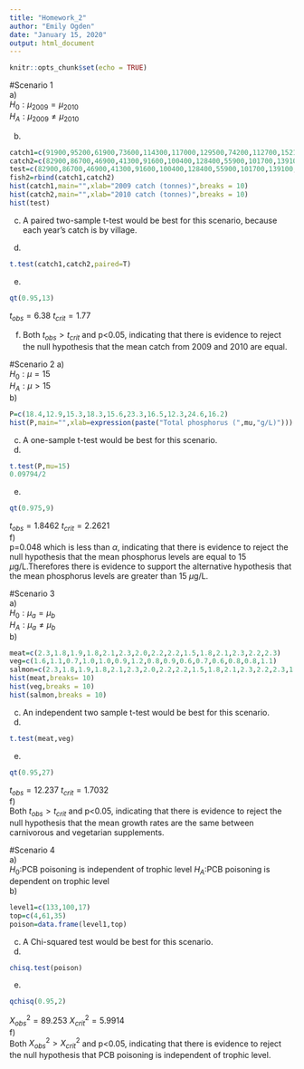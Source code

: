 ```yaml
---
title: "Homework_2"
author: "Emily Ogden"
date: "January 15, 2020"
output: html_document
---
```


```r
knitr::opts_chunk$set(echo = TRUE)
```
#Scenario 1  
a)  
$H_0:\mu_{2009}=\mu_{2010}$  
$H_A:\mu_{2009}\neq\mu_{2010}$  

b)  
```r
catch1=c(91900,95200,61900,73600,114300,117000,129500,74200,112700,152100,90700,89400,127500,142200)
catch2=c(82900,86700,46900,41300,91600,100400,128400,55900,101700,139100,79300,76100,114100,139800)
test=c(82900,86700,46900,41300,91600,100400,128400,55900,101700,139100,79300,76100,114100,139800,91900,95200,61900,73600,114300,117000,129500,74200,112700,152100,90700,89400,127500,142200)
fish2=rbind(catch1,catch2)
hist(catch1,main="",xlab="2009 catch (tonnes)",breaks = 10)
hist(catch2,main="",xlab="2010 catch (tonnes)",breaks = 10)
hist(test)
```
  
c) A paired two-sample t-test would be best for this scenario, because each year's catch is by village.

d)  
```r
t.test(catch1,catch2,paired=T)
```
  
e)
```r
qt(0.95,13)
```

$t_{obs}=6.38$
$t_{crit}=1.77$

f) 
Both $t_{obs}>t_{crit}$ and p<0.05, indicating that there is evidence to reject the null hypothesis that the mean catch from 2009 and 2010 are equal. 

#Scenario 2
a)  
$H_0:\mu=15$  
$H_A:\mu>15$  
b)  
```r
P=c(18.4,12.9,15.3,18.3,15.6,23.3,16.5,12.3,24.6,16.2)
hist(P,main="",xlab=expression(paste("Total phosphorus (",mu,"g/L)")))
```
  
c)  
A one-sample t-test would be best for this scenario.  
d)  
```r
t.test(P,mu=15)
0.09794/2
```
  
e)  
```r
qt(0.975,9)
```
$t_{obs}=1.8462$
$t_{crit}=2.2621$  
f)  
p=0.048 which is less than $\alpha$, indicating that there is evidence to reject the null hypothesis that the mean phosphorus levels are equal to 15 $\mu$g/L.Therefores there is evidence to support the alternative hypothesis that the mean phosphorus levels are greater than 15 $\mu$g/L.

#Scenario 3  
a)  
$H_0:\mu_a=\mu_b$  
$H_A:\mu_a\neq\mu_b$  
b)  
```r
meat=c(2.3,1.8,1.9,1.8,2.1,2.3,2.0,2.2,2.2,1.5,1.8,2.1,2.3,2.2,2.3)
veg=c(1.6,1.1,0.7,1.0,1.0,0.9,1.2,0.8,0.9,0.6,0.7,0.6,0.8,0.8,1.1)
salmon=c(2.3,1.8,1.9,1.8,2.1,2.3,2.0,2.2,2.2,1.5,1.8,2.1,2.3,2.2,2.3,1.6,1.1,0.7,1.0,1.0,0.9,1.2,0.8,0.9,0.6,0.7,0.6,0.8,0.8,1.1)
hist(meat,breaks= 10)
hist(veg,breaks = 10)
hist(salmon,breaks = 10)
```
  
c)  
An independent two sample t-test would be best for this scenario. 
d)  
```r
t.test(meat,veg)
```
  
e)  
```r
qt(0.95,27)
```
$t_{obs}=12.237$
$t_{crit}=1.7032$  
f)  
Both $t_{obs}>t_{crit}$ and p<0.05, indicating that there is evidence to reject the null hypothesis that the mean growth rates are the same between carnivorous and vegetarian supplements.

#Scenario 4  
a)  
$H_0:$PCB poisoning is independent of trophic level
$H_A:$PCB poisoning is dependent on trophic level  
b)  
```r
level1=c(133,100,17)
top=c(4,61,35)
poison=data.frame(level1,top)
```
  
c)  
A Chi-squared test would be best for this scenario.  
d)  
```r
chisq.test(poison)
```
  
e)  
```r
qchisq(0.95,2)
```
$X^2_{obs}=89.253$
$X^2_{crit}=5.9914$   
f)  
Both $X^2_{obs}>X^2_{crit}$ and p<0.05, indicating that there is evidence to reject the null hypothesis that PCB poisoning is independent of trophic level.